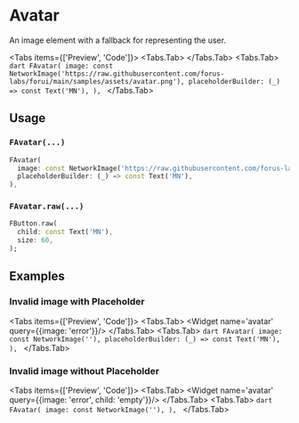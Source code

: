 
# Avatar
An image element with a fallback for representing the user.

<Tabs items={['Preview', 'Code']}>
  <Tabs.Tab>
      <Widget name='avatar' query={{}}/>
  </Tabs.Tab>
  <Tabs.Tab>
      ```dart
      FAvatar(
        image: const NetworkImage('https://raw.githubusercontent.com/forus-labs/forui/main/samples/assets/avatar.png'),
        placeholderBuilder: (_) => const Text('MN'),
      ),
      ```
  </Tabs.Tab>
</Tabs>

## Usage

### `FAvatar(...)`

```dart
FAvatar(
  image: const NetworkImage('https://raw.githubusercontent.com/forus-labs/forui/main/samples/assets/avatar.png'),
  placeholderBuilder: (_) => const Text('MN'),
),
```

### `FAvatar.raw(...)`

```dart
FButton.raw(
  child: const Text('MN'),
  size: 60,
);
```


## Examples

### Invalid image with Placeholder
<Tabs items={['Preview', 'Code']}>
    <Tabs.Tab>
        <Widget name='avatar' query={{image: 'error'}}/>
    </Tabs.Tab>
    <Tabs.Tab>
        ```dart
        FAvatar(
          image: const NetworkImage(''),
          placeholderBuilder: (_) => const Text('MN'),
        ),
        ```
    </Tabs.Tab>
</Tabs>

### Invalid image without Placeholder
<Tabs items={['Preview', 'Code']}>
    <Tabs.Tab>
        <Widget name='avatar' query={{image: 'error', child: 'empty'}}/>
    </Tabs.Tab>
    <Tabs.Tab>
        ```dart
        FAvatar(
          image: const NetworkImage(''),
        ),
        ```
    </Tabs.Tab>
</Tabs>


